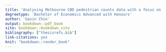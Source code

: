 ```yaml
---
title: 'Analysing Melbourne CBD pedestrian counts data with a focus on imputation methods'
degreetype: 'Bachelor of Economics Advanced with Honours'
author: 'Gavin Chin'
output: bookdown::pdf_book
site: bookdown::bookdown_site
bibliography: ["thesisrefs.bib"]
link-citations: yes
knit: "bookdown::render_book"
---
```


<!-- 
Edit these lines as appropriate.
The actual thesis content is in several Rmd files.

You'll need to edit the _bookdown.yml file to set the order in which you'd like them to appear. 

If you have specific LaTeX packages to add, put them in monashthesis.tex.

You will need to ensure you have installed the knitr and bookdown packages for R.

You will also need LaTeX installed on your computer.
-->
